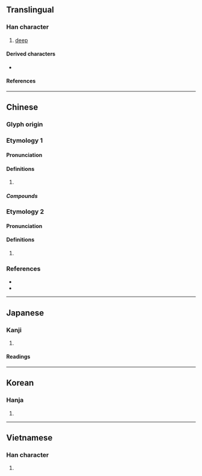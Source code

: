 {{character info}}
==Translingual==

===Han character===
{{Han char|rn=85|rad=水|as=04|sn=7|four=37120|canj=EPHH|ids=⿰氵勿}}

# [[deep]]

====Derived characters====
* {{l|mul|[[𫪏]]}}

====References====
{{Han ref|kx=0611.170|dkj=17208|dj=1004.070|hdz=31570.020|uh=6C95}}

----

==Chinese==

===Glyph origin===
{{Han etym}}

===Etymology 1===
{{zh-forms}}

====Pronunciation====
{{zh-pron
|m=wù
|c=mat6
|mc=y
|oc=y
|cat=
}}

====Definitions====
{{zh-hanzi}}

# {{rfdef|zh}}

=====Compounds=====
{{zh-der|沕漠|沕穆}}

===Etymology 2===
{{zh-forms}}

====Pronunciation====
{{zh-pron
|mn=bi̍t
|cat=
}}

====Definitions====
{{zh-hanzi}}

# {{rfdef|zh}}

===References===
* {{R:nan:thcwd|3298}}
* {{R:yue:mfccd}}

----

==Japanese==

===Kanji===
{{ja-kanji|grade=|rs=水04}}

# {{rfdef|ja|sort=水04}}

====Readings====
{{ja-readings
|on=ぶつ, もち, こつ, こち
|kun=かすか
}}

----

==Korean==

===Hanja===
{{ko-hanja|물}}

# {{rfdef|ko|sort=水04}}

----

==Vietnamese==

===Han character===
{{vi-readings|rs=水04|reading=vắt}}

# {{rfdef|vi|sort=水04}}
